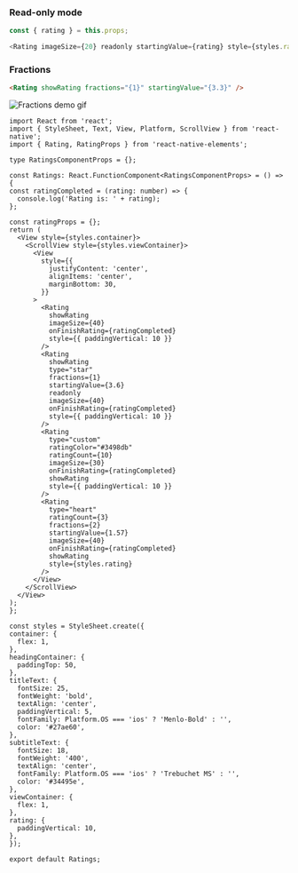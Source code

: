 <!-- Adding the read-only mode and fractions example as it is not added in the comments of Rating Component. -->

### Read-only mode

```js
const { rating } = this.props;

<Rating imageSize={20} readonly startingValue={rating} style={styles.rating} />;
```

### Fractions

```html
<Rating showRating fractions="{1}" startingValue="{3.3}" />
```

![Fractions demo gif](https://cloud.githubusercontent.com/assets/241553/26780040/e8cd1a2c-49f8-11e7-8859-6dd9b4e0a779.gif)

```SnackPlayer name=RNE Rating
import React from 'react';
import { StyleSheet, Text, View, Platform, ScrollView } from 'react-native';
import { Rating, RatingProps } from 'react-native-elements';

type RatingsComponentProps = {};

const Ratings: React.FunctionComponent<RatingsComponentProps> = () => {
const ratingCompleted = (rating: number) => {
  console.log('Rating is: ' + rating);
};

const ratingProps = {};
return (
  <View style={styles.container}>
    <ScrollView style={styles.viewContainer}>
      <View
        style={{
          justifyContent: 'center',
          alignItems: 'center',
          marginBottom: 30,
        }}
      >
        <Rating
          showRating
          imageSize={40}
          onFinishRating={ratingCompleted}
          style={{ paddingVertical: 10 }}
        />
        <Rating
          showRating
          type="star"
          fractions={1}
          startingValue={3.6}
          readonly
          imageSize={40}
          onFinishRating={ratingCompleted}
          style={{ paddingVertical: 10 }}
        />
        <Rating
          type="custom"
          ratingColor="#3498db"
          ratingCount={10}
          imageSize={30}
          onFinishRating={ratingCompleted}
          showRating
          style={{ paddingVertical: 10 }}
        />
        <Rating
          type="heart"
          ratingCount={3}
          fractions={2}
          startingValue={1.57}
          imageSize={40}
          onFinishRating={ratingCompleted}
          showRating
          style={styles.rating}
        />
      </View>
    </ScrollView>
  </View>
);
};

const styles = StyleSheet.create({
container: {
  flex: 1,
},
headingContainer: {
  paddingTop: 50,
},
titleText: {
  fontSize: 25,
  fontWeight: 'bold',
  textAlign: 'center',
  paddingVertical: 5,
  fontFamily: Platform.OS === 'ios' ? 'Menlo-Bold' : '',
  color: '#27ae60',
},
subtitleText: {
  fontSize: 18,
  fontWeight: '400',
  textAlign: 'center',
  fontFamily: Platform.OS === 'ios' ? 'Trebuchet MS' : '',
  color: '#34495e',
},
viewContainer: {
  flex: 1,
},
rating: {
  paddingVertical: 10,
},
});

export default Ratings;
```
